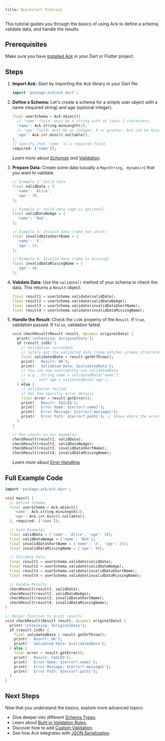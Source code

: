 ```yaml
---
title: Quickstart Tutorial
---
```


This tutorial guides you through the basics of using Ack to define a schema, validate data, and handle the results.

## Prerequisites

Make sure you have [installed Ack](./installation.mdx) in your Dart or Flutter project.

## Steps

1.  **Import Ack:**
    Start by importing the Ack library in your Dart file.

    ```dart
    import 'package:ack/ack.dart';
    ```

2.  **Define a Schema:**
    Let's create a schema for a simple user object with a name (required string) and age (optional integer).

    ```dart
    final userSchema = Ack.object({
      // 'name' field: must be a string with at least 2 characters.
      'name': Ack.string.minLength(2),
      // 'age' field: must be an integer, 0 or greater, but can be missing (nullable).
      'age': Ack.int.min(0).nullable(),
    },
    // Specify that 'name' is a required field.
    required: ['name']);
    ```
    
    *Learn more about [Schemas](../core-concepts/schemas.mdx) and [Validation](../core-concepts/validation.mdx).* 

3.  **Prepare Data:**
    Create some data (usually a `Map<String, dynamic>`) that you want to validate.

    ```dart
    // Example 1: Valid data
    final validData = {
      'name': 'Alice',
      'age': 30,
    };
    
    // Example 2: Valid data (age is optional)
    final validDataNoAge = {
      'name': 'Bob',
    };
    
    // Example 3: Invalid data (name too short)
    final invalidDataShortName = {
      'name': 'X',
      'age': 25,
    };
    
    // Example 4: Invalid data (name is missing)
    final invalidDataMissingName = {
      'age': 40,
    };
    ```

4.  **Validate Data:**
    Use the `validate()` method of your schema to check the data. This returns a `Result` object.

    ```dart
    final result1 = userSchema.validate(validData);
    final result2 = userSchema.validate(validDataNoAge);
    final result3 = userSchema.validate(invalidDataShortName);
    final result4 = userSchema.validate(invalidDataMissingName);
    ```

5.  **Handle the Result:**
    Check the `isOk` property of the `Result`. If `true`, validation passed. If `false`, validation failed.

    ```dart
    void checkResult(Result result, dynamic originalData) {
      print('\nChecking: $originalData');
      if (result.isOk) {
        // Validation succeeded!
        // Safely get the validated data (type matches schema structure)
        final validatedData = result.getOrThrow(); 
        print('  Result: OK');
        print('  Validated Data: $validatedData');
        // You can now confidently use validatedData
        // e.g., String name = validatedData['name'];
        //      int? age = validatedData['age'];
      } else {
        // Validation failed!
        // Get the specific error details
        final error = result.getError();
        print('  Result: FAILED');
        print('  Error Name: ${error?.name}'); 
        print('  Error Message: ${error?.message}'); 
        print('  Error Path: ${error?.path}'); // Shows where the error occurred
      }
    }
    
    // Run checks on our examples
    checkResult(result1, validData);
    checkResult(result2, validDataNoAge);
    checkResult(result3, invalidDataShortName);
    checkResult(result4, invalidDataMissingName);
    ```
    
    *Learn more about [Error Handling](../core-concepts/error-handling.mdx).* 

## Full Example Code

```dart
import 'package:ack/ack.dart';

void main() {
  // Define Schema
  final userSchema = Ack.object({
    'name': Ack.string.minLength(2),
    'age': Ack.int.min(0).nullable(),
  }, required: ['name']);

  // Data Examples
  final validData = {'name': 'Alice', 'age': 30};
  final validDataNoAge = {'name': 'Bob'};
  final invalidDataShortName = {'name': 'X', 'age': 25};
  final invalidDataMissingName = {'age': 40};

  // Validate Data
  final result1 = userSchema.validate(validData);
  final result2 = userSchema.validate(validDataNoAge);
  final result3 = userSchema.validate(invalidDataShortName);
  final result4 = userSchema.validate(invalidDataMissingName);

  // Handle Results
  checkResult(result1, validData);
  checkResult(result2, validDataNoAge);
  checkResult(result3, invalidDataShortName);
  checkResult(result4, invalidDataMissingName);
}

// Helper function to print results
void checkResult(Result result, dynamic originalData) {
  print('\nChecking: $originalData');
  if (result.isOk) {
    final validatedData = result.getOrThrow(); 
    print('  Result: OK');
    print('  Validated Data: $validatedData');
  } else {
    final error = result.getError();
    print('  Result: FAILED');
    print('  Error Name: ${error?.name}'); 
    print('  Error Message: ${error?.message}'); 
    print('  Error Path: ${error?.path}');
  }
}
```

## Next Steps

Now that you understand the basics, explore more advanced topics:

-   Dive deeper into different [Schema Types](../core-concepts/schemas.mdx).
-   Learn about [Built-in Validation Rules](../core-concepts/validation.mdx).
-   Discover how to add [Custom Validation](../guides/custom-validation.mdx).
-   See how Ack integrates with [JSON Serialization](../core-concepts/json-serialization.mdx). 